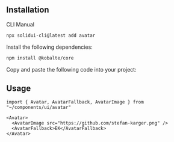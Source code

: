 <MDXHeader
  title="Avatar"
  description="An image element with a fallback for representing the user."
/>

<ComponentPreview name="avatar-demo" />

## Installation

<Tabs defaultValue="cli">

<TabsList>
  <TabsTrigger value="cli">CLI</TabsTrigger>
  <TabsTrigger value="manual">Manual</TabsTrigger>
</TabsList>

<TabsContent value="cli">

```bash
npx solidui-cli@latest add avatar
```

</TabsContent>

<TabsContent value="manual">
<Steps>

<Step>Install the following dependencies: </Step>

```bash
npm install @kobalte/core
```

<Step>Copy and paste the following code into your project: </Step>

<ComponentSource name="avatar" />

</Steps>
</TabsContent>

</Tabs>

## Usage

```tsx
import { Avatar, AvatarFallback, AvatarImage } from "~/components/ui/avatar"
```

```tsx
<Avatar>
  <AvatarImage src="https://github.com/stefan-karger.png" />
  <AvatarFallback>EK</AvatarFallback>
</Avatar>
```
